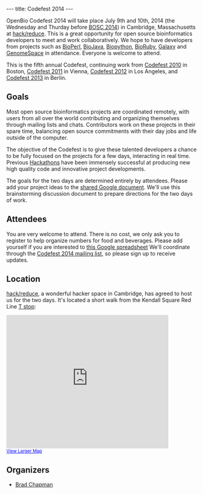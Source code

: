 ---
title: Codefest 2014
---

OpenBio Codefest 2014 will take place July 9th and 10th, 2014 (the Wednesday and
Thurday before [[BOSC 2014]]) in Cambridge, Massachusetts at
[http://www.hackreduce.org/ hack/reduce]. This is a great opportunity for open
source bioinformatics developers to meet and work collaboratively. We hope to
have developers from projects such as [http://bioperl.org BioPerl],
[http://www.biojava.org BioJava], [http://biopython.org Biopython],
[http://www.bioruby.org BioRuby], [http://wiki.g2.bx.psu.edu/ Galaxy] and
[http://www.genomespace.org GenomeSpace] in attendance. Everyone is welcome to
attend.

This is the fifth annual Codefest, continuing work from [[Codefest 2010]] in
Boston, [[Codefest 2011]] in Vienna, [[Codefest 2012]] in Los Angeles, and
[[Codefest 2013]] in Berlin.

== Goals ==

Most open source bioinformatics projects are coordinated remotely, with users
from all over the world contributing and organizing themselves through mailing
lists and chats. Contributors work on these projects in their spare time,
balancing open source commitments with their day jobs and life outside of the computer.

The objective of the Codefest is to give these talented developers a chance to
be fully focused on the projects for a few days, interacting in real
time. Previous [http://www.open-bio.org/wiki/Hackathon Hackathons] have been
immensely successful at producing new high quality code and innovative project
developments.

The goals for the two days are determined entirely by attendees. Please add your
project ideas to the
[https://docs.google.com/document/d/1yADE2bb0rEU6TASxuSPsvTdHvh_rtCXzJrsL3NWzxXE/edit?usp=sharing shared Google document].
We'll use this brainstorming discussion document to prepare directions for the
two days of work.

== Attendees ==

You are very welcome to attend. There is no cost, we only ask you to register to
help organize numbers for food and beverages. Please add yourself if you are
interested to
[https://docs.google.com/spreadsheet/ccc?key=0Agxg-o4ZmoZ4dHU1OXhrczV3Q3d5eE9CUVhBc1dGNWc&usp=sharing this Google spreadsheet]
We'll coordinate through the
[https://groups.google.com/forum/?fromgroups#!forum/openbio-codefest-2014 Codefest 2014 mailing list],
so please sign up to receive updates.

== Location ==

[http://www.hackreduce.org/ hack/reduce], a wonderful hacker space in Cambridge,
has agreed to host us for the two days. It's located a short walk from the
Kendall Square Red Line [http://mbta.com/ T stop]:

<iframe width="425" height="350" frameborder="0" scrolling="no" marginheight="0"
marginwidth="0"
src="https://maps.google.com/maps?q=275+3rd+St.,+Cambridge,+MA,+02142&amp;ie=UTF8&amp;hq=&amp;hnear=275+Third+St,+Cambridge,+Massachusetts+02142&amp;gl=us&amp;ll=42.365946,-71.082573&amp;spn=0.011558,0.026114&amp;t=m&amp;z=14&amp;output=embed"></iframe><br
/><small><a
href="https://maps.google.com/maps?q=275+3rd+St.,+Cambridge,+MA,+02142&amp;ie=UTF8&amp;hq=&amp;hnear=275+Third+St,+Cambridge,+Massachusetts+02142&amp;gl=us&amp;ll=42.365946,-71.082573&amp;spn=0.011558,0.026114&amp;t=m&amp;z=14&amp;source=embed"
style="color:#0000FF;text-align:left">View Larger Map</a></small>

== Organizers ==

* [http://bcbio.wordpress.com/ Brad Chapman]